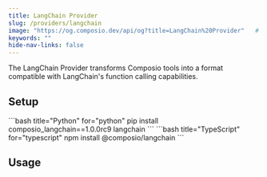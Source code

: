 ```yaml
---
title: LangChain Provider
slug: /providers/langchain
image: "https://og.composio.dev/api/og?title=LangChain%20Provider"   # image for socials
keywords: ""
hide-nav-links: false
---
```


The LangChain Provider transforms Composio tools into a format compatible with LangChain's function calling capabilities.

## Setup
<CodeGroup>
```bash title="Python" for="python"
pip install composio_langchain==1.0.0rc9 langchain
```
```bash title="TypeScript" for="typescript"
npm install @composio/langchain
```
</CodeGroup>

## Usage

<CodeGroup>
<SnippetCode
  src="fern/snippets/providers/python/langchain-provider.py"
  title="Python"
/>
<SnippetCode
  src="fern/snippets/providers/typescript/langchain.ts"
  title="TypeScript"
/>
</CodeGroup>